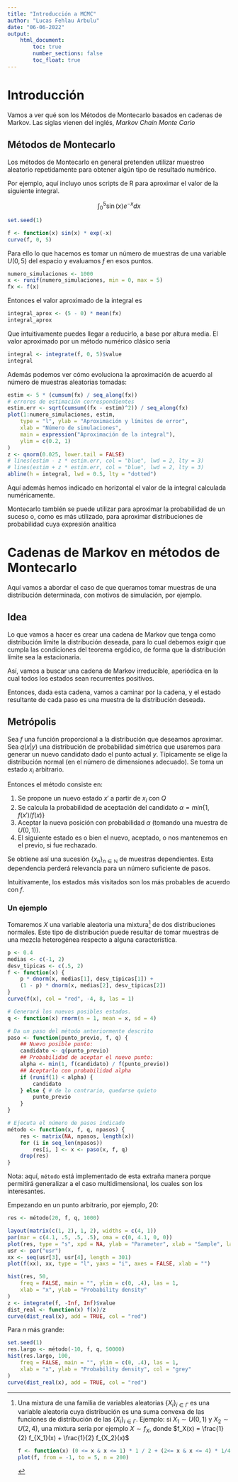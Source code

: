 ```yaml
---
title: "Introducción a MCMC"
author: "Lucas Fehlau Arbulu"
date: "06-06-2022"
output: 
    html_document: 
        toc: true
        number_sections: false
        toc_float: true
---
```


# Introducción

Vamos a ver qué son los Métodos de Montecarlo basados en cadenas de Markov.
Las siglas vienen del inglés, *Markov Chain Monte Carlo*
<!-- TODO: cadenas? -->

## Métodos de Montecarlo

Los métodos de Montecarlo en general pretenden utilizar muestreo aleatorio repetidamente
para obtener algún tipo de resultado numérico.

Por ejemplo, aquí incluyo unos scripts de R para aproximar el valor de la siguiente integral.

$$
    \int_0^5 \sin(x) e^{-x} dx
$$

```r
set.seed(1)
```

```r
f <- function(x) sin(x) * exp(-x)
curve(f, 0, 5)
```

Para ello lo que hacemos es tomar un número de muestras de una variable $U(0,5)$ del espacio y evaluamos $f$ en esos puntos.

```r
numero_simulaciones <- 1000
x <- runif(numero_simulaciones, min = 0, max = 5)
fx <- f(x)
```
Entonces el valor aproximado de la integral es
```r
integral_aprox <- (5 - 0) * mean(fx)
integral_aprox
```

Que intuitivamente puedes llegar a reducirlo, a base por altura media.
El valor aproximado por un método numérico clásico sería

```r
integral <- integrate(f, 0, 5)$value
integral
```

Además podemos ver cómo evoluciona la aproximación de acuerdo al número de muestras aleatorias tomadas:

```r
estim <- 5 * (cumsum(fx) / seq_along(fx))
# errores de estimación correspondientes
estim.err <- sqrt(cumsum((fx - estim)^2)) / seq_along(fx)
plot(1:numero_simulaciones, estim,
    type = "l", ylab = "Aproximación y límites de error",
    xlab = "Número de simulaciones",
    main = expression("Aproximación de la integral"),
    ylim = c(0.2, 1)
)
z <- qnorm(0.025, lower.tail = FALSE)
# lines(estim - z * estim.err, col = "blue", lwd = 2, lty = 3)
# lines(estim + z * estim.err, col = "blue", lwd = 2, lty = 3)
abline(h = integral, lwd = 0.5, lty = "dotted")
```
Aquí además hemos indicado en horizontal el valor de la integral calculada numéricamente.

Montecarlo también se puede utilizar para aproximar la probabilidad de un suceso o, como es más utilizado,
para aproximar distribuciones de probabilidad cuya expresión analítica

# Cadenas de Markov en métodos de Montecarlo

Aquí vamos a abordar el caso de que queramos tomar muestras de una distribución determinada, 
con motivos de simulación, por ejemplo.

## Idea

Lo que vamos a hacer es crear una cadena de Markov que tenga como distribución límite
la distribución deseada, para lo cual debemos exigir que cumpla las condiciones del teorema ergódico,
de forma que la distribución límite sea la estacionaria. 

Así, vamos a buscar una cadena de Markov irreducible, aperiódica en la cual
todos los estados sean recurrentes positivos.

Entonces, dada esta cadena, vamos a caminar por la cadena, y el estado 
resultante de cada paso es una muestra de la distribución deseada.
<!-- 
### Requisitos

Sea $\{X_t\}_{t\in \mathbb{R}}$ una cadena de Markov. Recordamos que
si $a^{(n)}$ es la distribución absoluta y $\boldsymbol{P}$ es la matriz de transición,
entonces $a^{(n+1)} = a^{(n)} \boldsymbol{P}$. 
-->


## Metrópolis

Sea $f$ una función proporcional a la distribución que deseamos aproximar.
Sea $q(x|y)$ una distribución de probabilidad simétrica que usaremos para generar un nuevo candidato
dado el punto actual $y$. Típicamente se elige la distribución normal (en el número de dimensiones adecuado).
Se toma un estado $x_i$ arbitrario.

Entonces el método consiste en:

1. Se propone un nuevo estado $x'$ a partir de $x_i$ con $Q$
2. Se calcula la probabilidad de aceptación del candidato $\alpha = min\{1, f(x')/f(x)\}$
3. Aceptar la nueva posición con probabilidad $\alpha$ (tomando una muestra de $U(0,1$)).
4. El siguiente estado es o bien el nuevo, aceptado, o nos mantenemos en el previo, si fue rechazado.

Se obtiene así una sucesión $\{x_n\}_{n\in\mathbb{N}}$ de muestras dependientes.
Esta dependencia perderá relevancia para un número suficiente de pasos.

Intuitivamente, los estados más visitados son los más probables de acuerdo con $f$.

### Un ejemplo

Tomaremos $X$ una variable aleatoria una mixtura[^Mixtura] de dos distribuciones normales. Este tipo de distribución
puede resultar de tomar muestras de una mezcla heterogénea respecto a alguna característica.

[^Mixtura]: Una mixtura de una familia de variables aleatorias $\{X_i\}_{i\in\Gamma}$ 
es una variable aleatoria cuya distribución es una suma convexa de las funciones de 
distribución de las $\{X_i\}_{i\in\Gamma}$. Ejemplo: si $X_1 \sim U(0,1)$ y $X_2 \sim U(2, 4)$, 
una mixtura sería por ejemplo $X\sim f_X$, donde 
$f_X(x) = \frac{1}{2} f_{X_1}(x) + \frac{1}{2} f_{X_2}(x)$ 
```r
f <- function(x) (0 <= x & x <= 1) * 1 / 2 + (2<= x & x <= 4) * 1/4
plot(f, from = -1, to = 5, n = 200)
```


```r
p <- 0.4
medias <- c(-1, 2)
desv_tipicas <- c(.5, 2)
f <- function(x) {
    p * dnorm(x, medias[1], desv_tipicas[1]) +
    (1 - p) * dnorm(x, medias[2], desv_tipicas[2])
}
curve(f(x), col = "red", -4, 8, las = 1)
```

```r
# Generará los nuevos posibles estados.
q <- function(x) rnorm(n = 1, mean = x, sd = 4)

# Da un paso del método anteriormente descrito
paso <- function(punto_previo, f, q) {
    ## Nuevo posible punto:
    candidato <- q(punto_previo)
    ## Probabilidad de aceptar el nuevo punto:
    alpha <- min(1, f(candidato) / f(punto_previo))
    ## Aceptarlo con probabilidad alpha
    if (runif(1) < alpha) {
        candidato
    } else { # de lo contrario, quedarse quieto
        punto_previo
    }
}

# Ejecuta el número de pasos indicado
método <- function(x, f, q, npasos) {
    res <- matrix(NA, npasos, length(x))
    for (i in seq_len(npasos))
        res[i, ] <- x <- paso(x, f, q)
    drop(res)
}
```

Nota: aquí, `método` está implementado de esta extraña manera porque permitirá generalizar a 
el caso multidimensional, los cuales son los interesantes.

Empezando en un punto arbitrario, por ejemplo, $20$:
```r
res <- método(20, f, q, 1000)
```

```r
layout(matrix(c(1, 2), 1, 2), widths = c(4, 1))
par(mar = c(4.1, .5, .5, .5), oma = c(0, 4.1, 0, 0))
plot(res, type = "s", xpd = NA, ylab = "Parameter", xlab = "Sample", las = 1)
usr <- par("usr")
xx <- seq(usr[3], usr[4], length = 301)
plot(f(xx), xx, type = "l", yaxs = "i", axes = FALSE, xlab = "")
```

```r
hist(res, 50,
    freq = FALSE, main = "", ylim = c(0, .4), las = 1,
    xlab = "x", ylab = "Probability density"
)
z <- integrate(f, -Inf, Inf)$value
dist_real <- function(x) f(x)/z
curve(dist_real(x), add = TRUE, col = "red")
```

Para $n$ más grande:

```r
set.seed(1)
res.largo <- método(-10, f, q, 50000)
hist(res.largo, 100,
    freq = FALSE, main = "", ylim = c(0, .4), las = 1,
    xlab = "x", ylab = "Probability density", col = "grey"
)
curve(dist_real(x), add = TRUE, col = "red")
```
